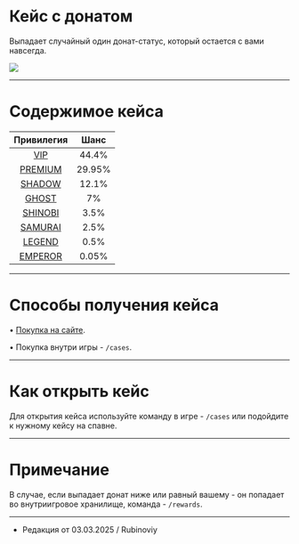 # Кейс с донатом

Выпадает случайный один донат-статус, который остается с вами навсегда.

<img src="https://s3.etty.su/wiki/survival/cases/donate.png" />

--------

# Содержимое кейса

| Привилегия | Шанс |
| :---------: | :---------: |
| [VIP](https://www.etty.su/docs/wiki/donate/vip) | 44.4% |
| [PREMIUM](https://www.etty.su/docs/wiki/donate/premium) | 29.95% |
| [SHADOW](https://www.etty.su/docs/wiki/donate/shadow) | 12.1% |
| [GHOST](https://www.etty.su/docs/wiki/donate/ghost) | 7% |
| [SHINOBI](https://www.etty.su/docs/wiki/donate/shinobi) | 3.5% |
| [SAMURAI](https://www.etty.su/docs/wiki/donate/samurai) | 2.5% |
| [LEGEND](https://www.etty.su/docs/wiki/donate/legend) | 0.5% |
| [EMPEROR](https://www.etty.su/docs/wiki/donate/emperor) | 0.05% |

--------

# Способы получения кейса

 • [Покупка на сайте](https://www.etty.su).

 • Покупка внутри игры - ```/cases```.

--------

# Как открыть кейс

Для открытия кейса используйте команду в игре - ```/cases``` или подойдите к нужному кейсу на спавне.

--------

# Примечание

В случае, если выпадает донат ниже или равный вашему - он попадает во внутриигровое хранилище, команда - ```/rewards```.

--------

- Редакция от 03.03.2025 / Rubinoviy